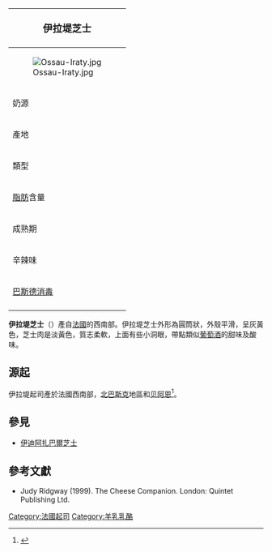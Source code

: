 {{noteTA
|G1=Food
}}
{| class="infobox bordered" style="align: right; width: 20em; font-size: 90%; text-align: left; float: right;" cellpadding="3"
|-
! colspan=2 bgcolor="#FFCCAA" style="font-size: 120%; text-align: center;" |'''伊拉堤芝士'''
|-----
|colspan=2|[[File:Ossau-Iraty.jpg|center]]
|-----
| 奶源|| [[羊奶|羊奶]]
|-----
| 產地|| [[北巴斯克|北巴斯克]]
|-----
| 類型 || 硬質
|-----
| [[脂肪|脂肪]]含量 || 45%-50%
|-----
| 成熟期 || 3個月
|-----
| 辛辣味 || 中等
|-----
| [[巴斯德消毒|巴斯德消毒]] || 無<ref>{{cite web|url= http://androuet.com/fromages/details.php?idfromage=12|title= Ossau-Iraty|deadurl= yes|archiveurl= https://web.archive.org/web/20090906180814/http://androuet.com/fromages/details.php?idfromage=12|archivedate= 2009-09-06|accessdate= 2018-02-05}}</ref>
|-
|}

'''伊拉堤芝士'''（{{lang-fr|Ossau-iraty}}）產自[[法國|法國]]的西南部。伊拉堤芝士外形為圓筒狀，外殼平滑，呈灰黃色，芝士肉是淡黃色，質志柔軟，上面有些小洞眼，帶點類似[[葡萄酒|葡萄酒]]的甜味及酸味。

== 源起 ==
伊拉堤起司產於法國西南部，[[北巴斯克|北巴斯克]]地區和[[贝阿恩|贝阿恩]]<ref>{{cite news | newspaper = [[Daily_Telegraph|Daily Telegraph]] | title = France: Hard cheese for losers in the war of the noses | at = Ossau-Iraty | author = Anthony Peregrine | date = July 20, 2002 | url = https://www.telegraph.co.uk/travel/destinations/europe/france/724714/France-Hard-cheese-for-losers-in-the-war-of-the-noses.html | accessdate = 2014-02-27 | archive-date = 2018-06-27 | archive-url = https://web.archive.org/web/20180627191129/https://www.telegraph.co.uk/travel/destinations/europe/france/724714/France-Hard-cheese-for-losers-in-the-war-of-the-noses.html | dead-url = no }}</ref>。

== 參見 ==
*[[伊迪阿扎巴爾芝士|伊迪阿扎巴爾芝士]]

==參考文獻==
*Judy Ridgway (1999). The Cheese Companion. London: Quintet Publishing Ltd.
{{Commonscat|Ossau-Iraty|伊拉堤芝士}}

[[Category:法國起司|Category:法國起司]]
[[Category:羊乳乳酪|Category:羊乳乳酪]]